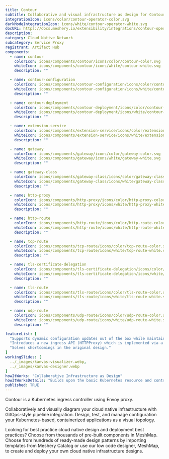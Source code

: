 ```yaml
---
title: Contour
subtitle: Collaborative and visual infrastructure as design for Contour
integrationIcon: icons/color/contour-operator-color.svg
darkModeIntegrationIcon: icons/white/contour-operator-white.svg
docURL: https://docs.meshery.io/extensibility/integrations/contour-operator
description: 
category: Cloud Native Network
subcategory: Service Proxy
registrant: Artifact Hub
components:
  - name: contour
    colorIcon: icons/components/contour/icons/color/contour-color.svg
    whiteIcon: icons/components/contour/icons/white/contour-white.svg
    description: ""

  - name: contour-configuration
    colorIcon: icons/components/contour-configuration/icons/color/contour-configuration-color.svg
    whiteIcon: icons/components/contour-configuration/icons/white/contour-configuration-white.svg
    description: ""

  - name: contour-deployment
    colorIcon: icons/components/contour-deployment/icons/color/contour-deployment-color.svg
    whiteIcon: icons/components/contour-deployment/icons/white/contour-deployment-white.svg
    description: ""

  - name: extension-service
    colorIcon: icons/components/extension-service/icons/color/extension-service-color.svg
    whiteIcon: icons/components/extension-service/icons/white/extension-service-white.svg
    description: ""

  - name: gateway
    colorIcon: icons/components/gateway/icons/color/gateway-color.svg
    whiteIcon: icons/components/gateway/icons/white/gateway-white.svg
    description: ""

  - name: gateway-class
    colorIcon: icons/components/gateway-class/icons/color/gateway-class-color.svg
    whiteIcon: icons/components/gateway-class/icons/white/gateway-class-white.svg
    description: ""

  - name: http-proxy
    colorIcon: icons/components/http-proxy/icons/color/http-proxy-color.svg
    whiteIcon: icons/components/http-proxy/icons/white/http-proxy-white.svg
    description: ""

  - name: http-route
    colorIcon: icons/components/http-route/icons/color/http-route-color.svg
    whiteIcon: icons/components/http-route/icons/white/http-route-white.svg
    description: ""

  - name: tcp-route
    colorIcon: icons/components/tcp-route/icons/color/tcp-route-color.svg
    whiteIcon: icons/components/tcp-route/icons/white/tcp-route-white.svg
    description: ""

  - name: tls-certificate-delegation
    colorIcon: icons/components/tls-certificate-delegation/icons/color/tls-certificate-delegation-color.svg
    whiteIcon: icons/components/tls-certificate-delegation/icons/white/tls-certificate-delegation-white.svg
    description: ""

  - name: tls-route
    colorIcon: icons/components/tls-route/icons/color/tls-route-color.svg
    whiteIcon: icons/components/tls-route/icons/white/tls-route-white.svg
    description: ""

  - name: udp-route
    colorIcon: icons/components/udp-route/icons/color/udp-route-color.svg
    whiteIcon: icons/components/udp-route/icons/white/udp-route-white.svg
    description: ""

featureList: [
  "Supports dynamic configuration updates out of the box while maintaining a lightweight profile.",
  "Introduces a new ingress API (HTTPProxy) which is implemented via a Custom Resource Definition (CRD).",
  "Solves shortcomings in the original design."
]
workingSlides: [
  ../_images/kanvas-visualizer.webp,
  ../_images/kanvas-designer.webp
]
howItWorks: "Collaborative Infrastructure as Design"
howItWorksDetails: "Builds upon the basic Kubernetes resource and controller concepts, but includes domain-specific knowledge to automate the entire lifecycle of Contour."
published: TRUE
---
```

<p>
Contour is a Kubernetes ingress controller using Envoy proxy.
</p>
<p>
    Collaboratively and visually diagram your cloud native infrastructure with GitOps-style pipeline integration. Design, test, and manage configuration your Kubernetes-based, containerized applications as a visual topology.
</p>
<p>
    Looking for best practice cloud native design and deployment best practices? Choose from thousands of pre-built components in MeshMap. Choose from hundreds of ready-made design patterns by importing templates from Meshery Catalog or use our low code designer, MeshMap, to create and deploy your own cloud native infrastructure designs.
</p>
